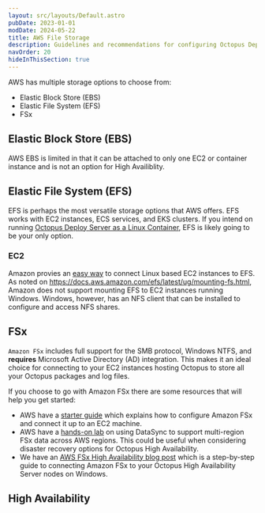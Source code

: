 ```yaml
---
layout: src/layouts/Default.astro
pubDate: 2023-01-01
modDate: 2024-05-22
title: AWS File Storage
description: Guidelines and recommendations for configuring Octopus Deploy to use file storage options on AWS.
navOrder: 20
hideInThisSection: true
---
```


AWS has multiple storage options to choose from:
- Elastic Block Store (EBS)
- Elastic File System (EFS)
- FSx

## Elastic Block Store (EBS)
AWS EBS is limited in that it can be attached to only one EC2 or container instance and is not an option for High Availiblity.

## Elastic File System (EFS)
EFS is perhaps the most versatile storage options that AWS offers.  EFS works with EC2 instances, ECS services, and EKS clusters.  If you intend on running [Octopus Deploy Server as a Linux Container](https://octopus.com/docs/installation/octopus-server-linux-container), EFS is likely going to be your only option.

### EC2
Amazon provies an [easy way](https://docs.aws.amazon.com/AWSEC2/latest/UserGuide/AmazonEFS.html) to connect Linux based EC2 instances to EFS.  As noted on https://docs.aws.amazon.com/efs/latest/ug/mounting-fs.html, Amazon does not support mounting EFS to EC2 instances running Windows.  Windows, however, has an NFS client that can be installed to configure and access NFS shares.

<reference the windows-nfs.md file here>

## FSx
`Amazon FSx` includes full support for the SMB protocol, Windows NTFS, and **requires** Microsoft Active Directory (AD) integration. This makes it an ideal choice for connecting to your EC2 instances hosting Octopus to store all your Octopus packages and log files.

If you choose to go with Amazon FSx there are some resources that will help you get started:
- AWS have a [starter guide](https://docs.aws.amazon.com/fsx/latest/WindowsGuide/getting-started.html) which explains how to configure Amazon FSx and connect it up to an EC2 machine.
- AWS have a [hands-on lab](https://aws.amazon.com/blogs/storage/how-to-replicate-amazon-fsx-file-server-data-across-aws-regions/) on using DataSync to support multi-region FSx data across AWS regions. This could be useful when considering disaster recovery options for Octopus High Availability.
- We have an [AWS FSx High Availability blog post](https://octopus.com/blog/aws-fsx-ha) which is a step-by-step guide to connecting Amazon FSx to your Octopus High Availability Server nodes on Windows.

## High Availability

<FileStorageHA />